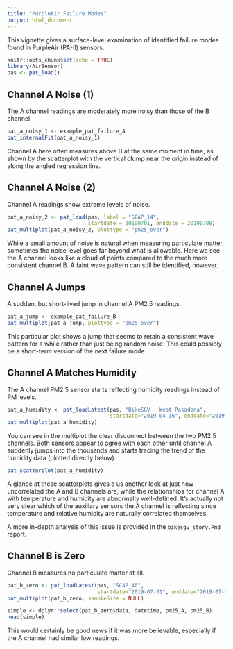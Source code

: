 ```yaml
---
title: "PurpleAir Failure Modes"
output: html_document
---
```


This vignette gives a surface-level examination of identified failure modes 
found in PurpleAir (PA-II) sensors.

```r
knitr::opts_chunk$set(echo = TRUE)
library(AirSensor)
pas <- pas_load()
```

## Channel A Noise (1)

The A channel readings are moderately more noisy than those of the B channel.

```r
pat_a_noisy_1 <- example_pat_failure_A
pat_internalFit(pat_a_noisy_1)
```

Channel A here often measures above B at the same moment in time, as shown by
the scatterplot with the vertical clump near the origin instead of along the 
angled regression line.

## Channel A Noise (2)

Channel A readings show extreme levels of noise.

```r
pat_a_noisy_2 <- pat_load(pas, label = "SCAP_14", 
                          startdate = 20190701, enddate = 20190708)
pat_multiplot(pat_a_noisy_2, plottype = "pm25_over")
```

While a small amount of noise is natural when measuring particulate matter, 
sometimes the noise level goes far beyond what is allowable. Here we see the A 
channel looks like a cloud of points compared to the much more consistent 
channel B. A faint wave pattern can still be identified, however.

## Channel A Jumps

A sudden, but short-lived jump in channel A PM2.5 readings.

```r
pat_a_jump <- example_pat_failure_B
pat_multiplot(pat_a_jump, plottype = "pm25_over")
```

This particular plot shows a jump that seems to retain a consistent wave pattern
for a while rather than just being random noise. This could possibly be a 
short-term version of the next failure mode.

## Channel A Matches Humidity

The A channel PM2.5 sensor starts reflecting humidity readings instead of PM 
levels.

```r
pat_a_humidity <- pat_loadLatest(pas, "BikeSGV - West Pasadena", 
                                 startdate="2019-04-16", enddate="2019-04-24")
pat_multiplot(pat_a_humidity)
```

You can see in the multiplot the clear disconnect between the two PM2.5 
channels. Both sensors appear to agree with each other until channel A suddenly 
jumps into the thousands and starts tracing the trend of the humidity data 
(plotted directly below).

```r
pat_scatterplot(pat_a_humidity)
```

A glance at these scatterplots gives a us another look at just how uncorrelated 
the A and B channels are, while the relationships for channel A 
with temperature and humidity are abnormally well-defined. It's actually not
very clear which of the auxillary sensors the A channel is reflecting since
temperature and relative humidity are naturally correlated themselves.

A more in-depth analysis of this issue is provided in the `bikesgv_story.Rmd` 
report.

## Channel B is Zero

Channel B measures no particulate matter at all.

```r
pat_b_zero <- pat_loadLatest(pas, "SCAP_46", 
                             startdate="2019-07-01", enddate="2019-07-08")
pat_multiplot(pat_b_zero, sampleSize = NULL)

simple <- dplyr::select(pat_b_zero$data, datetime, pm25_A, pm25_B)
head(simple)
```

This would certainly be good news if it was more believable, especially
if the A channel had similar low readings.
